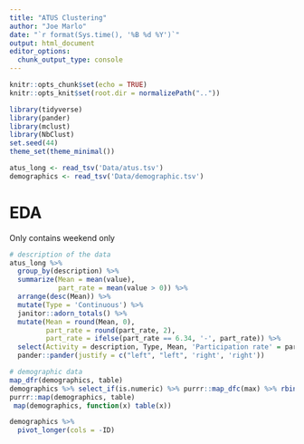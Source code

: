 ```yaml
---
title: "ATUS Clustering"
author: "Joe Marlo"
date: "`r format(Sys.time(), '%B %d %Y')`"
output: html_document
editor_options: 
  chunk_output_type: console
---
```


```r
knitr::opts_chunk$set(echo = TRUE)
knitr::opts_knit$set(root.dir = normalizePath(".."))
```

```r
library(tidyverse)
library(pander)
library(mclust)
library(NbClust)
set.seed(44)
theme_set(theme_minimal())

atus_long <- read_tsv('Data/atus.tsv')
demographics <- read_tsv('Data/demographic.tsv')
```


# EDA

Only contains weekend only

```r
# description of the data
atus_long %>% 
  group_by(description) %>% 
  summarize(Mean = mean(value),
            part_rate = mean(value > 0)) %>% 
  arrange(desc(Mean)) %>% 
  mutate(Type = 'Continuous') %>% 
  janitor::adorn_totals() %>% 
  mutate(Mean = round(Mean, 0),
         part_rate = round(part_rate, 2),
         part_rate = ifelse(part_rate == 6.34, '-', part_rate)) %>% 
  select(Activity = description, Type, Mean, 'Participation rate' = part_rate) %>% 
  pander::pander(justify = c("left", "left", 'right', 'right'))
```

```r
# demographic data
map_dfr(demographics, table)
demographics %>% select_if(is.numeric) %>% purrr::map_dfc(max) %>% rbind() %>% enframe() %>% unlist()
purrr::map(demographics, table)
 map(demographics, function(x) table(x))

demographics %>% 
  pivot_longer(cols = -ID)
```


